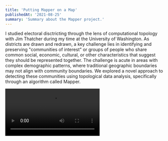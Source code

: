 ```yaml
---
title: 'Putting Mapper on a Map'
publishedAt: '2021-08-25'
summary: 'Summary about the Mapper project.'
---
```


I studied electoral disctricting through the lens of computational topology with Jim Thatcher during my time at the University of Washington. As districts are drawn and redrawn, a key challenge lies in identifying and preserving "communities of interest" or groups of people who share common social, economic, cultural, or other characteristics that suggest they should be represented together. The challenge is acute in areas with complex demographic patterns, where traditional geographic boundaries may not align with community boundaries. We explored a novel approach to detecting these communities using topological data analysis, specifically through an algorithm called Mapper.

<Video src="/putting_mapper_on_a_map/mapper_presentation.mp4" />

## Previous Approaches

In recent years, the challenge of identifying communities of interest has been approached from multiple angles. Geographic information systems have been used extensively to analyze spatial patterns in demographic data, though these approaches often struggle to capture non-spatial relationships between communities. Social network analysis has offered insights into community formation and interaction patterns, particularly in urban environments. Still, it can be challenging to apply to electoral districting due to data privacy concerns and scale limitations.

Recent work in computational topology has shown promise in analyzing voting patterns and detecting gerrymandering through techniques like persistent homology. These methods have demonstrated particular utility in identifying unusual district shapes and analyzing the stability of various district plans. Meanwhile, advances in machine learning have enabled more sophisticated analysis of demographic patterns, though these approaches often lack the interpretability needed for legal and policy applications.

Legal scholarship has also contributed significantly to understanding communities of interest, mainly by analyzing court cases and legislative requirements. This work has highlighted the tension between various districting criteria and the challenge of balancing competing interests in the districting process.

## The Promise of Topology

Communities of interest (COI) have become increasingly central to electoral districting across the United States. Twenty-seven states now include preserving these communities in their criteria for districting, though precise definitions vary significantly. California's constitution provides one of the clearest frameworks, describing COIs as contiguous populations sharing common social and economic interests that warrant unified representation. However, identifying these communities poses significant challenges. Traditional approaches rely heavily on geographic proximity or simple demographic overlays, potentially missing critical socioeconomic patterns that cross spatial boundaries. This is where topological data analysis offers a novel perspective.

At its core, Mapper functions as a lens for viewing complex data. Just as a microscope can reveal cellular structures invisible to the naked eye, Mapper helps visualize relationships and patterns in high-dimensional data that might otherwise remain hidden. The algorithm transforms data points into a network structure where nodes represent groups of similar data points, and connections between nodes indicate overlap. In the context of electoral districting, this approach offers an intriguing possibility: Could Mapper detect meaningful communities that traditional clustering methods miss? To explore this question, we focused our analysis on Mecklenburg County, North Carolina, a region with a rich history of redistricting challenges and demographic complexity.

<Image 
  src="/putting_mapper_on_a_map/intervals.png"
  alt=""
  width={800}
  height={600}
  caption="A visualization of the Mapper pipeline, showing the original data distribution (left), selection of a single cover element (middle), and the complete system of overlapping covers that form the basis for clustering (right)."
/>

## Mecklenburg County

Mecklenburg County presents an ideal testing ground for this approach. Home to Charlotte, the state's most populous city, the county exhibits significant demographic and socioeconomic diversity across its neighborhoods. The county has also figured prominently in several high-profile Supreme Court cases regarding districting, including Cooper v. Harris and Rucho v. Common Cause. It is particularly relevant for studying how computational methods inform the districting process. Our analysis drew from American Community Survey (ACS) data at the census block group level, focusing on 11 key variables that could indicate potential communities of interest:

1. Educational attainment (no high school diploma)
2. Employment in most common industries
3. SNAP enrollment
4. White collar occupations
5. English language proficiency
6. Presence of minors in households
7. Income levels (below 20th percentile)
8. Housing tenure (renting vs. owning)
9. Racial composition
10. Housing cost burden
11. Rural vs. urban classification

## Methodological Innovation and Stability Analysis

A key question in applying any new methodology is its stability—how much do the results change with slight parameter adjustments? Our investigation of Mapper's stability revealed several important insights. The implementation of Mapper required careful consideration of several parameters that could significantly affect the results:

1. **Filter Function**: We employed truncated singular value decomposition (TSVD) to reduce the dimensionality of our data while preserving key relationships
2. **Overlap**: Testing revealed that a 50% overlap between cover elements produced the most stable and interpretable results
3. **Intervals**: We experimented with various numbers of intervals (3-9) in the cover
4. **Clustering**: Single linkage clustering proved most effective for our purposes

Our stability analysis revealed that nodes remained relatively consistent across small changes in overlap parameters, mainly when using TSVD with two components. This stability stemmed from the clustering algorithm's limited influence over node formation—changing overlap parameters merely shifted cover locations slightly, resulting in minimal changes to node contents. The results also showed reasonable stability when switching between single linkage and complete linkage clustering methods, though complete linkage produced fewer singleton nodes while maintaining the stability of larger groupings.

<Image 
  src="/putting_mapper_on_a_map/mapper_output.png"
  alt=""
  width={800}
  height={600}
  caption="The Mapper graph visualizing three key clusters of demographic patterns in Mecklenburg County, with node size showing number of block groups and color indicating socioeconomic status."
/>

However, stability decreased notably when the number of intervals was changed, primarily due to geometric considerations. This sensitivity to interval count suggests the importance of careful parameter selection based on the specific characteristics of the dataset being analyzed. One of the key innovations in our approach was the use of standardized data, which helped prevent variables with more significant variances from dominating the analysis. This standardization shifted emphasis toward variables like educational attainment and SNAP enrollment, providing a more balanced view of community characteristics.

## Key Findings and Pattern Analysis

Throughout multiple runs with varying parameters, specific patterns emerged consistently. Two nodes in particular, which we'll call Nodes 25 and 26, appeared repeatedly across different parameter settings. These nodes represented outliers along the first SVD component and showed significant overlap due to their origin in various covers. The persistence of these patterns across different parameter settings suggested we had identified genuinely distinct communities rather than artifacts of our methodology. Our analysis ultimately revealed three distinct clusters that warrant particular attention:

### Cluster #1: Lower Education and Wealth Communities

This cluster, comprising 135 block groups with roughly 226,000 residents, showed significantly higher proportions of SNAP enrollment, lower income levels, and lower educational attainment than county averages. Although it appeared relatively contiguous geographically, it was split across multiple districts in the 2011 and 2019 districting plans.

<Image 
  src="/putting_mapper_on_a_map/cluster_one.png"
  alt=""
  width={800}
  height={600}
  caption="Geographic distribution of Cluster 1 block groups overlaid on three iterations of district maps with the 2011 enacted plan, 2018 court-ordered plan, and 2019 enacted plan."
/>

### Cluster #2: Immigrant Families

Consisting of 36 block groups with approximately 84,000 residents, this cluster showed distinctive characteristics regarding English language proficiency and the presence of children. These communities appeared more dispersed throughout the county, raising questions about whether geographic dispersion should preclude consideration as a community of interest.

<Image 
  src="/putting_mapper_on_a_map/cluster_two.png"
  alt=""
  width={800}
  height={600}
  caption="Geographic distribution of Cluster 2 block groups overlaid on three iterations of district maps with the 2011 enacted plan, 2018 court-ordered plan, and 2019 enacted plan."
/>

### Cluster #3: Affluent Suburban Families

This smaller cluster of 21 block groups (roughly 55,000 residents) showed high rates of homeownership, white-collar employment, and the presence of children. While primarily located in suburban areas, the cluster appeared in distinct geographic groupings, challenging traditional notions of community contiguity.

<Image 
  src="/putting_mapper_on_a_map/cluster_three.png"
  alt=""
  width={800}
  height={600}
  caption="Geographic distribution of Cluster 3 block groups overlaid on three iterations of district maps with the 2011 enacted plan, 2018 court-ordered plan, and 2019 enacted plan."
/>

## The Role of SVD in Community Detection

Our investigation revealed that Singular Value Decomposition (SVD) was crucial in Mapper's effectiveness. When using TSVD with two components and a relative gap of 0.3, covers typically form single nodes with occasional singletons. With one component and smaller gap sizes, covers are frequently split into multiple clusters. This pattern suggested that while SVD did much of the heavy lifting in identifying communities, the combination with hierarchical clustering provided additional insights into sub-communities that might be missed by dimensional reduction alone.

One of the most striking findings emerged when comparing Mapper's results with traditional hierarchical clustering approaches. While hierarchical clustering struggled to identify cohesive communities, remarkably those dispersed geographically, Mapper successfully detected meaningful groupings that shared common characteristics despite spatial separation. This advantage stems from Mapper's fundamental approach: rather than forcing every point into precisely one cluster, it allows for overlapping communities and captures gradual transitions between different groups. This better reflects the reality of how communities form and interact.

## Implications for Districting

The application of Mapper to electoral districting reveals several promising capabilities that set it apart from traditional approaches. Its ability to detect subtle community patterns that conventional clustering methods often miss provides a new lens for understanding social and demographic relationships. The technique identifies overlapping communities, moving beyond the rigid boundaries typical of most districting approaches. This flexibility proves particularly valuable for highlighting historically marginalized communities that traditional methods might overlook, as these communities often exist within and across conventional geographic boundaries.

However, significant challenges emerge when translating Mapper's insights into practical districting plans. The communities identified through this method often show geographic dispersion that conflicts with legal requirements for district contiguity. Additionally, the detected communities frequently fail to align with practical districting constraints - some are too large to fit within a single district. At the same time, others are too small to influence district boundaries significantly. Perhaps most challenging is balancing these newly identified communities against other crucial districting criteria, such as population equality and compactness, while preserving the social connections Mapper reveals.

## Limitations and Historical Context

The historical context of our study area presented both opportunities and challenges. Charlotte's complex history of segregation and urban development, including the use of highway systems to reorganize communities and practices like blockbusting, created deeply entrenched patterns in its demographic landscape. While this history made Mecklenburg County an ideal case study for detecting marginalized communities, it also complicated the interpretation of our results. Many patterns of inequality and separation are so deeply embedded in the urban fabric that is distinguishing between meaningful communities, and artifacts of historical discrimination require careful consideration.

## Future Directions

While our initial results show promise, several avenues for future research emerge:

1. **Variable Selection**: Testing alternative variables less directly tied to socioeconomic status could reveal different types of communities. Geographic features or population dynamics might offer new insights while avoiding reinforcing existing socioeconomic patterns.
2. **Geographic Integration**: Developing methods to better incorporate geographic constraints while preserving Mapper's ability to detect non-contiguous communities. Initial attempts to incorporate distance metrics into the clustering process showed limited impact, suggesting more sophisticated approaches were needed.
3. **Validation**: Incorporating qualitative research to verify whether detected communities align with residents' lived experiences. This is particularly crucial given the complex relationship between statistical patterns and community identity.
4. **Scaling**: Exploring applications to larger geographic areas and different political contexts. Current implementations face computational challenges with larger datasets, particularly in maintaining population balance across potential districts.
5. **Alternative Approaches**: Investigating methods like the Traveling Salesman Problem for achieving better population balance, though potentially at the cost of maintaining demographic similarity.
6. **Political Context Analysis**: Exploring applications in more politically diverse regions where the relationship between community detection and political representation might be more complex than in predominantly Democratic urban areas.

## Closing Thoughts

There are imaginary lines that shape our democratic experience—lines that determine who represents us, what laws govern us, and which communities we officially belong to. But communities, in their truest sense, rarely conform to these neat geometric boundaries. They flow across street lines, weave through neighborhoods, and sometimes stretch across entire cities. Our work with Mapper reveals both the promise and challenge of trying to capture these organic social patterns within the rigid framework of electoral districts.

As we move forward in the endless cycle of redistricting, perhaps the most valuable contribution of this work is not in providing definitive answers but in expanding our conception of what communities can be. By revealing complex patterns of connection and overlap, we encourage a more nuanced approach to preserving communities of interest—one that recognizes the fundamental tension between the clean lines we draw on maps and the messy reality of human social bonds they attempt to contain.